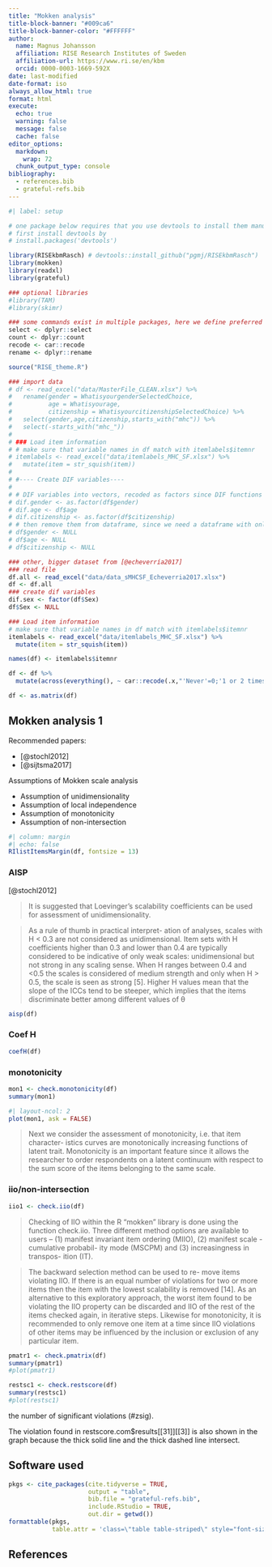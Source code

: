 ---
title: "Mokken analysis"
title-block-banner: "#009ca6"
title-block-banner-color: "#FFFFFF"
author: 
  name: Magnus Johansson
  affiliation: RISE Research Institutes of Sweden
  affiliation-url: https://www.ri.se/en/kbm
  orcid: 0000-0003-1669-592X
date: last-modified
date-format: iso
always_allow_html: true
format: html
execute:
  echo: true
  warning: false
  message: false
  cache: false
editor_options: 
  markdown: 
    wrap: 72
  chunk_output_type: console
bibliography: 
  - references.bib
  - grateful-refs.bib
---

```{r}
#| label: setup

# one package below requires that you use devtools to install them manually:
# first install devtools by
# install.packages('devtools')

library(RISEkbmRasch) # devtools::install_github("pgmj/RISEkbmRasch")
library(mokken)
library(readxl)
library(grateful)

### optional libraries
#library(TAM)
#library(skimr)

### some commands exist in multiple packages, here we define preferred ones that are frequently used
select <- dplyr::select
count <- dplyr::count
recode <- car::recode
rename <- dplyr::rename

source("RISE_theme.R")
```

```{r}
### import data
# df <- read_excel("data/MasterFile_CLEAN.xlsx") %>% 
#   rename(gender = WhatisyourgenderSelectedChoice,
#          age = Whatisyourage,
#          citizenship = WhatisyourcitizenshipSelectedChoice) %>% 
#   select(gender,age,citizenship,starts_with("mhc")) %>% 
#   select(-starts_with("mhc_"))
# 
# ### Load item information
# # make sure that variable names in df match with itemlabels$itemnr
# itemlabels <- read_excel("data/itemlabels_MHC_SF.xlsx") %>% 
#   mutate(item = str_squish(item))
# 
# #---- Create DIF variables----
#   
# # DIF variables into vectors, recoded as factors since DIF functions need this
# dif.gender <- as.factor(df$gender)
# dif.age <- df$age
# dif.citizenship <- as.factor(df$citizenship)
# # then remove them from dataframe, since we need a dataframe with only item data for the Rasch analyses
# df$gender <- NULL
# df$age <- NULL
# df$citizenship <- NULL

```

```{r}
### other, bigger dataset from [@echeverría2017]
### read file
df.all <- read_excel("data/data_sMHCSF_Echeverria2017.xlsx")
df <- df.all
### create dif variables
dif.sex <- factor(df$Sex)
df$Sex <- NULL

### Load item information
# make sure that variable names in df match with itemlabels$itemnr
itemlabels <- read_excel("data/itemlabels_MHC_SF.xlsx") %>% 
  mutate(item = str_squish(item))

names(df) <- itemlabels$itemnr

df <- df %>%
  mutate(across(everything(), ~ car::recode(.x,"'Never'=0;'1 or 2 times a month'=1;'About 1 time a week'=2;'About 2 or 3 times a week'=3;'Almost daily'=4;'Daily'=5", as.factor = FALSE)))

df <- as.matrix(df)

```

## Mokken analysis 1

Recommended papers:

-   [@stochl2012]
-   [@sijtsma2017]

Assumptions of Mokken scale analysis

-   Assumption of unidimensionality
-   Assumption of local independence
-   Assumption of monotonicity
-   Assumption of non-intersection

```{r}
#| column: margin
#| echo: false
RIlistItemsMargin(df, fontsize = 13)
```

::: panel-tabset
### AISP

[@stochl2012]

> It is suggested that Loevinger's scalability coefficients can be used
> for assessment of unidimensionality.

> As a rule of thumb in practical interpret- ation of analyses, scales
> with H \< 0.3 are not considered as unidimensional. Item sets with H
> coefficients higher than 0.3 and lower than 0.4 are typically
> considered to be indicative of only weak scales: unidimensional but
> not strong in any scaling sense. When H ranges between 0.4 and \<0.5
> the scales is considered of medium strength and only when H \> 0.5,
> the scale is seen as strong \[5\]. Higher H values mean that the slope
> of the ICCs tend to be steeper, which implies that the items
> discriminate better among different values of θ

```{r}
aisp(df)
```

### Coef H

```{r}
coefH(df)
```

### monotonicity

```{r}
mon1 <- check.monotonicity(df)
summary(mon1)
```

```{r}
#| layout-ncol: 2
plot(mon1, ask = FALSE)
```

> Next we consider the assessment of monotonicity, i.e. that item
> character- istics curves are monotonically increasing functions of
> latent trait. Monotonicity is an important feature since it allows the
> researcher to order respondents on a latent continuum with respect to
> the sum score of the items belonging to the same scale.

### iio/non-intersection

```{r}
iio1 <- check.iio(df)
```

> Checking of IIO within the R “mokken” library is done using the
> function check.iio. Three different method options are available to
> users – (1) manifest invariant item ordering (MIIO), (2) manifest
> scale - cumulative probabil- ity mode (MSCPM) and (3) increasingness
> in transpos- ition (IT).

> The backward selection method can be used to re- move items violating
> IIO. If there is an equal number of violations for two or more items
> then the item with the lowest scalability is removed \[14\]. As an
> alternative to this exploratory approach, the worst item found to be
> violating the IIO property can be discarded and IIO of the rest of the
> items checked again, in iterative steps. Likewise for monotonicity, it
> is recommended to only remove one item at a time since IIO violations
> of other items may be influenced by the inclusion or exclusion of any
> particular item.

```{r}
pmatr1 <- check.pmatrix(df)
summary(pmatr1)
#plot(pmatr1)
```

```{r}
restsc1 <- check.restscore(df)
summary(restsc1)
#plot(restsc1)
```

the number of significant violations (#zsig).

The violation found in restscore.com\$results\[\[31\]\]\[\[3\]\] is also
shown in the graph because the thick solid line and the thick dashed
line intersect.
:::


## Software used

```{r}
pkgs <- cite_packages(cite.tidyverse = TRUE, 
                      output = "table",
                      bib.file = "grateful-refs.bib",
                      include.RStudio = TRUE,
                      out.dir = getwd())
formattable(pkgs, 
            table.attr = 'class=\"table table-striped\" style="font-size: 15px; font-family: Lato; width: 80%"')

```

## References
